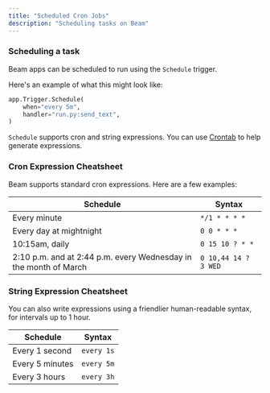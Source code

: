 ```yaml
---
title: "Scheduled Cron Jobs"
description: "Scheduling tasks on Beam"
---
```


### Scheduling a task

Beam apps can be scheduled to run using the `Schedule` trigger.

Here's an example of what this might look like:

```python
app.Trigger.Schedule(
    when="every 5m",
    handler="run.py:send_text",
)
```

`Schedule` supports cron and string expressions. You can use [Crontab](https://crontab.guru) to help generate expressions.

### Cron Expression Cheatsheet

Beam supports standard cron expressions. Here are a few examples:

| Schedule                                                         | Syntax               |
| ---------------------------------------------------------------- | -------------------- |
| Every minute                                                     | `*/1 * * * *`        |
| Every day at mightnight                                          | `0 0 * * *`          |
| 10:15am, daily                                                   | `0 15 10 ? * *`      |
| 2:10 p.m. and at 2:44 p.m. every Wednesday in the month of March | `0 10,44 14 ? 3 WED` |

### String Expression Cheatsheet

You can also write expressions using a friendlier human-readable syntax, for intervals up to 1 hour.

| Schedule        | Syntax     |
| --------------- | ---------- |
| Every 1 second  | `every 1s` |
| Every 5 minutes | `every 5m` |
| Every 3 hours   | `every 3h` |

